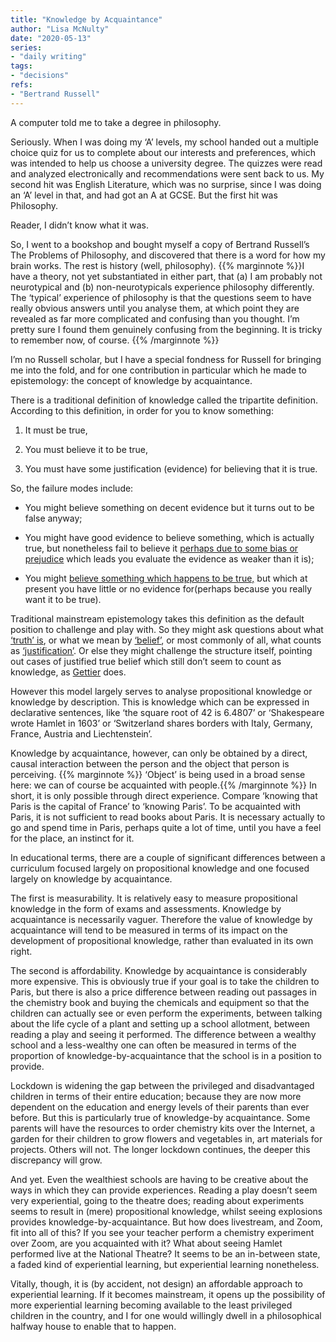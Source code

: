 ```yaml
---  
title: "Knowledge by Acquaintance"  
author: "Lisa McNulty"  
date: "2020-05-13"  
series:  
- "daily writing"
tags:
- "decisions"
refs:
- "Bertrand Russell"
---
```


A computer told me to take a degree in philosophy.

Seriously. When I was doing my ‘A’ levels, my school handed out a multiple choice quiz for us to complete about our interests and preferences, which was intended to help us choose a university degree. The quizzes were read and analyzed electronically and recommendations were sent back to us. My second hit was English Literature, which was no surprise, since I was doing an ‘A’ level in that, and had got an A at GCSE. But the first hit was Philosophy.

Reader, I didn’t know what it was.

So, I went to a bookshop and bought myself a copy of Bertrand Russell’s The Problems of Philosophy, and discovered that there is a word for how my brain works. The rest is history (well, philosophy). {{% marginnote %}}I have a theory, not yet substantiated in either part, that (a) I am probably not neurotypical and (b) non-neurotypicals experience philosophy differently. The ‘typical’ experience of philosophy is that the questions seem to have really obvious answers until you analyse them, at which point they are revealed as far more complicated and confusing than you thought. I’m pretty sure I found them genuinely confusing from the beginning. It is tricky to remember now, of course. {{% /marginnote %}}

I’m no Russell scholar, but I have a special fondness for Russell for bringing me into the fold, and for one contribution in particular which he made to epistemology: the concept of knowledge by acquaintance.

There is a traditional definition of knowledge called the tripartite definition. According to this definition, in order for you to know something:

1.  It must be true,
    
2.  You must believe it to be true,
    
3.  You must have some justification (evidence) for believing that it is true.
    

So, the failure modes include:

-   You might believe something on decent evidence but it turns out to be false anyway;
    
-   You might have good evidence to believe something, which is actually true, but nonetheless fail to believe it [perhaps due to some bias or prejudice](https://en.wikipedia.org/wiki/Epistemic_injustice) which leads you evaluate the evidence as weaker than it is);
    
-   You might [believe something which happens to be true,](https://www.iep.utm.edu/epi-luck/) but which at present you have little or no evidence for(perhaps because you really want it to be true).
    

Traditional mainstream epistemology takes this definition as the default position to challenge and play with. So they might ask questions about what [‘truth’ is ](https://plato.stanford.edu/entries/truth/), or what we mean by [‘belief’](https://plato.stanford.edu/entries/belief/#TypeDegrRelaBeli), or most commonly of all, what counts as [‘justification’](https://plato.stanford.edu/entries/epistemology/#WhatJust). Or else they might challenge the structure itself, pointing out cases of justified true belief which still don’t seem to count as knowledge, as [Gettier](https://plato.stanford.edu/entries/knowledge-analysis/#GettProb) does.

However this model largely serves to analyse propositional knowledge or knowledge by description. This is knowledge which can be expressed in declarative sentences, like ‘the square root of 42 is 6.4807’ or ‘Shakespeare wrote Hamlet in 1603’ or ‘Switzerland shares borders with Italy, Germany, France, Austria and Liechtenstein’.

Knowledge by acquaintance, however, can only be obtained by a direct, causal interaction between the person and the object that person is perceiving. {{% marginnote %}} ‘Object’ is being used in a broad sense here: we can of course be acquainted with people.{{% /marginnote %}} In short, it is only possible through direct experience. Compare ‘knowing that Paris is the capital of France’ to ‘knowing Paris’. To be acquainted with Paris, it is not sufficient to read books about Paris. It is necessary actually to go and spend time in Paris, perhaps quite a lot of time, until you have a feel for the place, an instinct for it.

In educational terms, there are a couple of significant differences between a curriculum focused largely on propositional knowledge and one focused largely on knowledge by acquaintance.

The first is measurability. It is relatively easy to measure propositional knowledge in the form of exams and assessments. Knowledge by acquaintance is necessarily vaguer. Therefore the value of knowledge by acquaintance will tend to be measured in terms of its impact on the development of propositional knowledge, rather than evaluated in its own right.

The second is affordability. Knowledge by acquaintance is considerably more expensive. This is obviously true if your goal is to take the children to Paris, but there is also a price difference between reading out passages in the chemistry book and buying the chemicals and equipment so that the children can actually see or even perform the experiments, between talking about the life cycle of a plant and setting up a school allotment, between reading a play and seeing it performed. The difference between a wealthy school and a less-wealthy one can often be measured in terms of the proportion of knowledge-by-acquaintance that the school is in a position to provide.

Lockdown is widening the gap between the privileged and disadvantaged children in terms of their entire education; because they are now more dependent on the education and energy levels of their parents than ever before. But this is particularly true of knowledge-by acquaintance. Some parents will have the resources to order chemistry kits over the Internet, a garden for their children to grow flowers and vegetables in, art materials for projects. Others will not. The longer lockdown continues, the deeper this discrepancy will grow.

And yet. Even the wealthiest schools are having to be creative about the ways in which they can provide experiences. Reading a play doesn’t seem very experiential, going to the theatre does; reading about experiments seems to result in (mere) propositional knowledge, whilst seeing explosions provides knowledge-by-acquaintance. But how does livestream, and Zoom, fit into all of this? If you see your teacher perform a chemistry experiment over Zoom, are you acquainted with it? What about seeing Hamlet performed live at the National Theatre? It seems to be an in-between state, a faded kind of experiential learning, but experiential learning nonetheless.

Vitally, though, it is (by accident, not design) an affordable approach to experiential learning. If it becomes mainstream, it opens up the possibility of more experiential learning becoming available to the least privileged children in the country, and I for one would willingly dwell in a philosophical halfway house to enable that to happen.